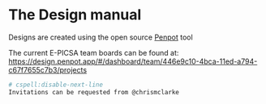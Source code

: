 # The Design manual

Designs are created using the open source [Penpot](https://penpot.app/) tool

The current E-PICSA team boards can be found at:
https://design.penpot.app/#/dashboard/team/446e9c10-4bca-11ed-a794-c67f7655c7b3/projects

```sh
# cspell:disable-next-line
Invitations can be requested from @chrismclarke
```

